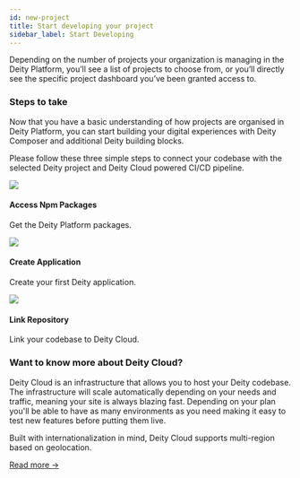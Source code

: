 ```yaml
---
id: new-project
title: Start developing your project
sidebar_label: Start Developing
---
```



 
<p className="desc pb20">
Depending on the number of projects your organization is managing in the Deity Platform, you’ll see a list of projects to choose from, or you’ll directly see the specific project dashboard you’ve been granted access to.</p>

### Steps to take

Now that you have a basic understanding of how projects are organised in Deity Platform, you can start building your digital experiences with Deity Composer and additional Deity building blocks.

Please follow these three simple steps to connect your codebase with the selected Deity project and Deity Cloud powered CI/CD pipeline. 


<div className="flex mb80 brighten">
  <Card to="/platform/getting-started/access-packages">
    <img src="/img/icons/package.svg" />
    <h4>Access Npm Packages</h4>
    <p>Get the Deity Platform packages.</p>
  </Card>
  <Card to="/platform/getting-started/create-application">
    <img src="/img/icons/deity.svg" />
    <h4>Create Application</h4>
    <p>Create your first Deity application.</p>
  </Card>
  <Card to="/platform/getting-started/link-repository">
    <img src="/img/icons/repository.svg" />
    <h4>Link Repository</h4>
    <p>Link your codebase to Deity Cloud.</p>
  </Card>
</div>


### Want to know more about Deity Cloud?

Deity Cloud is an infrastructure that allows you to host your Deity codebase. The infrastructure will scale automatically depending on your needs and traffic, meaning your site is always blazing fast. Depending on your plan you'll be able to have as many environments as you need making it easy to test new features before putting them live.

Built with internationalization in mind, Deity Cloud supports multi-region based on geolocation.

[Read more →](../../console/cloud/about)